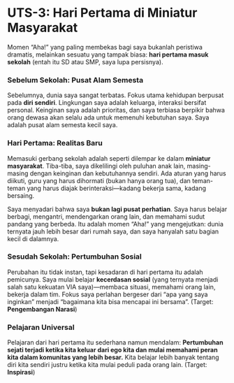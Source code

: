 # UTS-3: Hari Pertama di Miniatur Masyarakat

Momen "Aha!" yang paling membekas bagi saya bukanlah peristiwa dramatis, melainkan sesuatu yang tampak biasa: **hari pertama masuk sekolah** (entah itu SD atau SMP, saya lupa persisnya).

### Sebelum Sekolah: Pusat Alam Semesta

Sebelumnya, dunia saya sangat terbatas. Fokus utama kehidupan berpusat pada **diri sendiri**. Lingkungan saya adalah keluarga, interaksi bersifat personal. Keinginan saya adalah prioritas, dan saya terbiasa berpikir bahwa orang dewasa akan selalu ada untuk memenuhi kebutuhan saya. Saya adalah pusat alam semesta kecil saya.

### Hari Pertama: Realitas Baru

Memasuki gerbang sekolah adalah seperti dilempar ke dalam **miniatur masyarakat**. Tiba-tiba, saya dikelilingi oleh puluhan anak lain, masing-masing dengan keinginan dan kebutuhannya sendiri. Ada aturan yang harus diikuti, guru yang harus dihormati (bukan hanya orang tua), dan teman-teman yang harus diajak berinteraksi—kadang bekerja sama, kadang bersaing.

Saya menyadari bahwa saya **bukan lagi pusat perhatian**. Saya harus belajar berbagi, mengantri, mendengarkan orang lain, dan memahami sudut pandang yang berbeda. Itu adalah momen "Aha!" yang mengejutkan: dunia ternyata jauh lebih besar dari rumah saya, dan saya hanyalah satu bagian kecil di dalamnya.

### Sesudah Sekolah: Pertumbuhan Sosial

Perubahan itu tidak instan, tapi kesadaran di hari pertama itu adalah pemicunya. Saya mulai belajar **kecerdasan sosial** (yang ternyata menjadi salah satu kekuatan VIA saya)—membaca situasi, memahami orang lain, bekerja dalam tim. Fokus saya perlahan bergeser dari "apa yang saya inginkan" menjadi "bagaimana kita bisa mencapai ini bersama". (Target: **Pengembangan Narasi**)

### Pelajaran Universal

Pelajaran dari hari pertama itu sederhana namun mendalam: **Pertumbuhan sejati terjadi ketika kita keluar dari ego kita dan mulai memahami peran kita dalam komunitas yang lebih besar.** Kita belajar lebih banyak tentang diri kita sendiri justru ketika kita mulai peduli pada orang lain. (Target: **Inspirasi**)